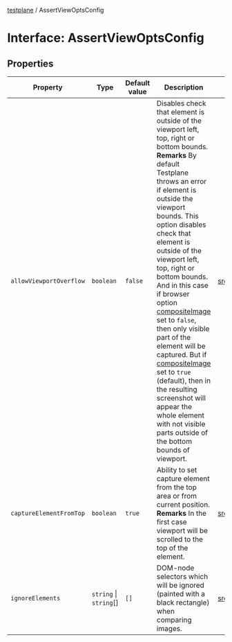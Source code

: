 [testplane](../README.mdx) / AssertViewOptsConfig

# Interface: AssertViewOptsConfig

## Properties

| Property | Type | Default value | Description | Defined in |
| ------ | ------ | ------ | ------ | ------ |
| `allowViewportOverflow` | `boolean` | `false` | Disables check that element is outside of the viewport left, top, right or bottom bounds. **Remarks** By default Testplane throws an error if element is outside the viewport bounds. This option disables check that element is outside of the viewport left, top, right or bottom bounds. And in this case if browser option [compositeImage](https://github.com/gemini-testing/testplane#compositeimage) set to `false`, then only visible part of the element will be captured. But if [compositeImage](https://github.com/gemini-testing/testplane#compositeimage) set to `true` (default), then in the resulting screenshot will appear the whole element with not visible parts outside of the bottom bounds of viewport. | [src/config/types.ts:45](https://github.com/gemini-testing/testplane/blob/57d0b182c37e21d8bdf52acbb137a028841767af/src/config/types.ts#L45) |
| `captureElementFromTop` | `boolean` | `true` | Ability to set capture element from the top area or from current position. **Remarks** In the first case viewport will be scrolled to the top of the element. | [src/config/types.ts:33](https://github.com/gemini-testing/testplane/blob/57d0b182c37e21d8bdf52acbb137a028841767af/src/config/types.ts#L33) |
| `ignoreElements` | `string` \| `string`[] | `[]` | DOM-node selectors which will be ignored (painted with a black rectangle) when comparing images. | [src/config/types.ts:24](https://github.com/gemini-testing/testplane/blob/57d0b182c37e21d8bdf52acbb137a028841767af/src/config/types.ts#L24) |
